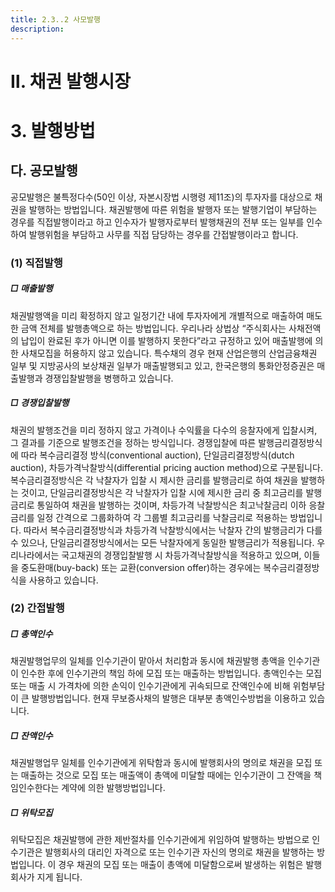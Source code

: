 ```yaml
---
title: 2.3..2 사모발행 
description:
---
```


# Ⅱ. 채권 발행시장
# 3. 발행방법

## 다. 공모발행

공모발행은 불특정다수(50인 이상, 자본시장법 시행령 제11조)의 투자자를 대상으로 채권을 발행하는 방법입니다. 채권발행에 따른 위험을 발행자 또는 발행기업이 부담하는 경우를 직접발행이라고 하고 인수자가 발행자로부터 발행채권의 전부 또는 일부를 인수하여 발행위험을 부담하고 사무를 직접 담당하는 경우를 간접발행이라고 합니다.

<Card title="<공모에 의한 채권발행방식>">
<GCenterImg src="/bm/230_1_pic.jpg" width="500"/>
</Card>

### (1) 직접발행

##### □ 매출발행

채권발행액을 미리 확정하지 않고 일정기간 내에 투자자에게 개별적으로 매출하여 매도한 금액 전체를 발행총액으로 하는 방법입니다. 우리나라 상법상 “주식회사는 사채전액의 납입이 완료된 후가 아니면 이를 발행하지 못한다”라고 규정하고 있어 매출발행에 의한 사채모집을 허용하지 않고 있습니다. 특수채의 경우 현재 산업은행의 산업금융채권 일부 및 지방공사의 보상채권 일부가 매출발행되고 있고, 한국은행의 통화안정증권은 매출발행과 경쟁입찰발행을 병행하고 있습니다.

##### □ 경쟁입찰발행

채권의 발행조건을 미리 정하지 않고 가격이나 수익률을 다수의 응찰자에게 입찰시켜, 그 결과를 기준으로 발행조건을 정하는 방식입니다. 경쟁입찰에 따른 발행금리결정방식에 따라 복수금리결정 방식(conventional auction), 단일금리결정방식(dutch auction), 차등가격낙찰방식(differential pricing auction method)으로 구분됩니다. 복수금리결정방식은 각 낙찰자가 입찰 시 제시한 금리를 발행금리로 하여 채권을 발행하는 것이고, 단일금리결정방식은 각 낙찰자가 입찰 시에 제시한 금리 중 최고금리를 발행금리로 통일하여 채권을 발행하는 것이며, 차등가격 낙찰방식은 최고낙찰금리 이하 응찰금리를 일정 간격으로 그룹화하여 각 그룹별 최고금리를 낙찰금리로 적용하는 방법입니다. 따라서 복수금리결정방식과 차등가격 낙찰방식에서는 낙찰자 간의 발행금리가 다를 수 있으나, 단일금리결정방식에서는 모든 낙찰자에게 동일한 발행금리가 적용됩니다. 우리나라에서는 국고채권의 경쟁입찰발행 시 차등가격낙찰방식을 적용하고 있으며, 이들을 중도환매(buy-back) 또는 교환(conversion offer)하는 경우에는 복수금리결정방식을 사용하고 있습니다. 

### (2) 간접발행

##### □ 총액인수

채권발행업무의 일체를 인수기관이 맡아서 처리함과 동시에 채권발행 총액을 인수기관이 인수한 후에 인수기관의 책임 하에 모집 또는 매출하는 방법입니다. 총액인수는 모집 또는 매출 시 가격차에 의한 손익이 인수기관에게 귀속되므로 잔액인수에 비해 위험부담이 큰 발행방법입니다. 현재 무보증사채의 발행은 대부분 총액인수방법을 이용하고 있습니다.

##### □ 잔액인수

채권발행업무 일체를 인수기관에게 위탁함과 동시에 발행회사의 명의로 채권을 모집 또는 매출하는 것으로 모집 또는 매출액이 총액에 미달할 때에는 인수기관이 그 잔액을 책임인수한다는 계약에 의한 발행방법입니다.

##### □ 위탁모집

위탁모집은 채권발행에 관한 제반절차를 인수기관에게 위임하여 발행하는 방법으로 인수기관은 발행회사의 대리인 자격으로 또는 인수기관 자신의 명의로 채권을 발행하는 방법입니다. 이 경우 채권의 모집 또는 매출이 총액에 미달함으로써 발생하는 위험은 발행회사가 지게 됩니다.

